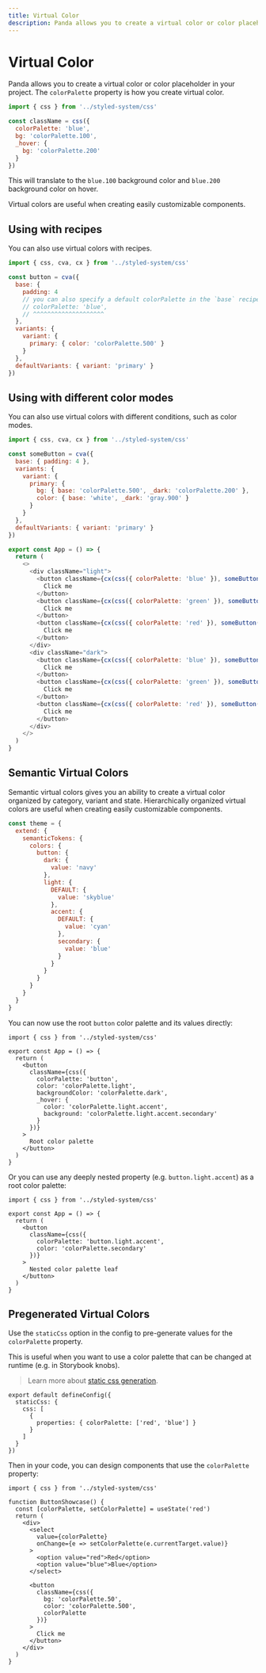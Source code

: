 ```yaml
---
title: Virtual Color
description: Panda allows you to create a virtual color or color placeholder in your project.
---
```


# Virtual Color

Panda allows you to create a virtual color or color placeholder in your project. The `colorPalette` property is how you
create virtual color.

```js
import { css } from '../styled-system/css'

const className = css({
  colorPalette: 'blue',
  bg: 'colorPalette.100',
  _hover: {
    bg: 'colorPalette.200'
  }
})
```

This will translate to the `blue.100` background color and `blue.200` background color on hover.

Virtual colors are useful when creating easily customizable components.

## Using with recipes

You can also use virtual colors with recipes.

```js
import { css, cva, cx } from '../styled-system/css'

const button = cva({
  base: {
    padding: 4
    // you can also specify a default colorPalette in the `base` recipe key
    // colorPalette: 'blue',
    // ^^^^^^^^^^^^^^^^^^^^
  },
  variants: {
    variant: {
      primary: { color: 'colorPalette.500' }
    }
  },
  defaultVariants: { variant: 'primary' }
})
```

## Using with different color modes

You can also use virtual colors with different conditions, such as color modes.

```js
import { css, cva, cx } from '../styled-system/css'

const someButton = cva({
  base: { padding: 4 },
  variants: {
    variant: {
      primary: {
        bg: { base: 'colorPalette.500', _dark: 'colorPalette.200' },
        color: { base: 'white', _dark: 'gray.900' }
      }
    }
  },
  defaultVariants: { variant: 'primary' }
})

export const App = () => {
  return (
    <>
      <div className="light">
        <button className={cx(css({ colorPalette: 'blue' }), someButton())}>
          Click me
        </button>
        <button className={cx(css({ colorPalette: 'green' }), someButton())}>
          Click me
        </button>
        <button className={cx(css({ colorPalette: 'red' }), someButton())}>
          Click me
        </button>
      </div>
      <div className="dark">
        <button className={cx(css({ colorPalette: 'blue' }), someButton())}>
          Click me
        </button>
        <button className={cx(css({ colorPalette: 'green' }), someButton())}>
          Click me
        </button>
        <button className={cx(css({ colorPalette: 'red' }), someButton())}>
          Click me
        </button>
      </div>
    </>
  )
}
```

## Semantic Virtual Colors

Semantic virtual colors gives you an ability to create a virtual color organized by category, variant and state.
Hierarchically organized virtual colors are useful when creating easily customizable components.

```js
const theme = {
  extend: {
    semanticTokens: {
      colors: {
        button: {
          dark: {
            value: 'navy'
          },
          light: {
            DEFAULT: {
              value: 'skyblue'
            },
            accent: {
              DEFAULT: {
                value: 'cyan'
              },
              secondary: {
                value: 'blue'
              }
            }
          }
        }
      }
    }
  }
}
```

You can now use the root `button` color palette and its values directly:

```tsx
import { css } from '../styled-system/css'

export const App = () => {
  return (
    <button
      className={css({
        colorPalette: 'button',
        color: 'colorPalette.light',
        backgroundColor: 'colorPalette.dark',
        _hover: {
          color: 'colorPalette.light.accent',
          background: 'colorPalette.light.accent.secondary'
        }
      })}
    >
      Root color palette
    </button>
  )
}
```

Or you can use any deeply nested property (e.g. `button.light.accent`) as a root color palette:

```tsx
import { css } from '../styled-system/css'

export const App = () => {
  return (
    <button
      className={css({
        colorPalette: 'button.light.accent',
        color: 'colorPalette.secondary'
      })}
    >
      Nested color palette leaf
    </button>
  )
}
```

## Pregenerated Virtual Colors

Use the `staticCss` option in the config to pre-generate values for the `colorPalette` property.

This is useful when you want to use a color palette that can be changed at runtime (e.g. in Storybook knobs).

> Learn more about [static css generation](/docs/guides/static).

```tsx
export default defineConfig({
  staticCss: {
    css: [
      {
        properties: { colorPalette: ['red', 'blue'] }
      }
    ]
  }
})
```

Then in your code, you can design components that use the `colorPalette` property:

```tsx
import { css } from '../styled-system/css'

function ButtonShowcase() {
  const [colorPalette, setColorPalette] = useState('red')
  return (
    <div>
      <select
        value={colorPalette}
        onChange={e => setColorPalette(e.currentTarget.value)}
      >
        <option value="red">Red</option>
        <option value="blue">Blue</option>
      </select>

      <button
        className={css({
          bg: 'colorPalette.50',
          color: 'colorPalette.500',
          colorPalette
        })}
      >
        Click me
      </button>
    </div>
  )
}
```
